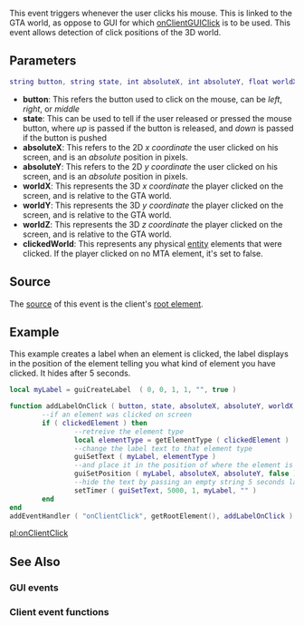 {{Client event}}
 
This event triggers whenever the user clicks his mouse.  This is linked to the GTA world, as oppose to GUI for which [[/onClientGUIClick.md|onClientGUIClick]] is to be used.  This event allows detection of click positions of the 3D world.

==Parameters==
<syntaxhighlight lang="lua">string button, string state, int absoluteX, int absoluteY, float worldX, float worldY, float worldZ, element clickedWorld
</syntaxhighlight>
* '''button''':  This refers the button used to click on the mouse, can be ''left'', ''right'', or ''middle''
* '''state''': This can be used to tell if the user released or pressed the mouse button, where ''up'' is passed if the button is released, and ''down'' is passed if the button is pushed
* '''absoluteX''': This refers to the 2D ''x coordinate'' the user clicked on his screen, and is an ''absolute'' position in pixels.
* '''absoluteY''': This refers to the 2D ''y coordinate'' the user clicked on his screen, and is an ''absolute'' position in pixels.
* '''worldX''': This represents the 3D ''x coordinate'' the player clicked on the screen, and is relative to the GTA world.
* '''worldY''': This represents the 3D ''y coordinate'' the player clicked on the screen, and is relative to the GTA world.
* '''worldZ''': This represents the 3D ''z coordinate'' the player clicked on the screen, and is relative to the GTA world.
* '''clickedWorld''': This represents any physical [[/entity.md|entity]] elements that were clicked. If the player clicked on no MTA element, it's set to false.

==Source==
The [[/event_system#Event_source.md|source]] of this event is the client's [[/root element.md|root element]].

==Example== 
This example creates a label when an element is clicked, the label displays in the position of the element telling you what kind of element you have clicked.  It hides after 5 seconds.
<syntaxhighlight lang="lua">
local myLabel = guiCreateLabel  ( 0, 0, 1, 1, "", true )

function addLabelOnClick ( button, state, absoluteX, absoluteY, worldX, worldY, worldZ, clickedElement )
        --if an element was clicked on screen
        if ( clickedElement ) then
                --retreive the element type
                local elementType = getElementType ( clickedElement )
                --change the label text to that element type
                guiSetText ( myLabel, elementType )
                --and place it in the position of where the element is
                guiSetPosition ( myLabel, absoluteX, absoluteY, false )
                --hide the text by passing an empty string 5 seconds later
                setTimer ( guiSetText, 5000, 1, myLabel, "" )
        end
end
addEventHandler ( "onClientClick", getRootElement(), addLabelOnClick )
</syntaxhighlight>

[[/pl:onClientClick.md|pl:onClientClick]]

==See Also==
===GUI events===
{{GUI_events}}
===Client event functions===
{{Client_event_functions}}